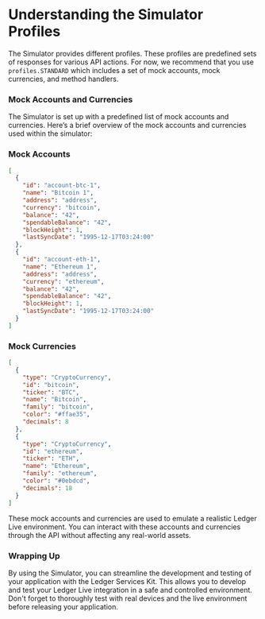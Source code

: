 
# Understanding the Simulator Profiles

The Simulator provides different profiles. These profiles are predefined sets of responses for various API actions.
For now, we recommend that you use `profiles.STANDARD` which includes a set of mock accounts, mock currencies, and method handlers.

### Mock Accounts and Currencies

The Simulator is set up with a predefined list of mock accounts and currencies. Here’s a brief overview of the mock accounts and currencies used within the simulator:

### Mock Accounts

```json
[
  {
    "id": "account-btc-1",
    "name": "Bitcoin 1",
    "address": "address",
    "currency": "bitcoin",
    "balance": "42",
    "spendableBalance": "42",
    "blockHeight": 1,
    "lastSyncDate": "1995-12-17T03:24:00"
  },
  {
    "id": "account-eth-1",
    "name": "Ethereum 1",
    "address": "address",
    "currency": "ethereum",
    "balance": "42",
    "spendableBalance": "42",
    "blockHeight": 1,
    "lastSyncDate": "1995-12-17T03:24:00"
  }
]
```

### Mock Currencies

```json
[
  {
    "type": "CryptoCurrency",
    "id": "bitcoin",
    "ticker": "BTC",
    "name": "Bitcoin",
    "family": "bitcoin",
    "color": "#ffae35",
    "decimals": 8
  },
  {
    "type": "CryptoCurrency",
    "id": "ethereum",
    "ticker": "ETH",
    "name": "Ethereum",
    "family": "ethereum",
    "color": "#0ebdcd",
    "decimals": 18
  }
]
```

These mock accounts and currencies are used to emulate a realistic Ledger Live environment. You can interact with these accounts and currencies through the API without affecting any real-world assets.

### Wrapping Up

By using the Simulator, you can streamline the development and testing of your application with the Ledger Services Kit. This allows you to develop and test your Ledger Live integration in a safe and controlled environment. Don't forget to thoroughly test with real devices and the live environment before releasing your application.
